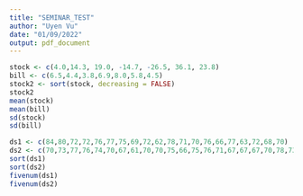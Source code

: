 ```yaml
---
title: "SEMINAR_TEST"
author: "Uyen Vu"
date: "01/09/2022"
output: pdf_document
---
```

```r
stock <- c(4.0,14.3, 19.0, -14.7, -26.5, 36.1, 23.8)
bill <- c(6.5,4.4,3.8,6.9,8.0,5.8,4.5)
stock2 <- sort(stock, decreasing = FALSE)
stock2
mean(stock)
mean(bill)
sd(stock)
sd(bill)
```

```r
ds1 <- c(84,80,72,72,76,77,75,69,72,62,78,71,70,76,66,77,63,72,68,70)
ds2 <- c(70,73,77,76,74,70,67,61,70,70,75,66,75,76,71,67,67,67,70,78,73,66,65,79,66,71,78,72,82,67)
sort(ds1)
sort(ds2)
fivenum(ds1)
fivenum(ds2)
```


